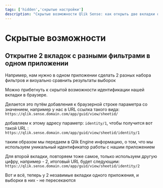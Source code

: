 ---
tags: ['hidden','скрытые настройки']
description: "Скрытые возможности Qlik Sense: как открыть две вкладки одного приложения с независимыми фильтрами. Используйте параметр URL 'identity' для сравнения данных."
---

# Скрытые возможности

## Открытие 2 вкладок с разными фильтрами в одном приложении

Например, нам нужно в одном приложении сделать 2 разных набора фильтров и визуально сравнить результаты выборок

Можно прибегнуть к скрытой возможности идентификации нашей вкладки в браузере.

Делается это путём добавления к браузерной строке параметра со значением,
например у нас в URL ссылка такого вида: `https://qlik.sense.domain.com/app/guid/view/sheetid/`

добавляем к этому адресу параметр: `identity/1`, чтобы получится вот такой URL : `https://qlik.sense.domain.com/app/guid/view/sheetid/identity/1`

таким образом мы передаем в Qlik Engine информацию, о том, что мы используем уникальный идентификатор работы с нашим приложением

Для второй вкладки, повторяем тоже самое, только используем другую цифру, например - 2, итоговый URL будет следующим: `https://qlik.sense.domain.com/app/guid/view/sheetid/identity/2`

Вот и всё, теперь у 2 незавимые вкладки одного приложения, и выборки в них - не пересекаются
